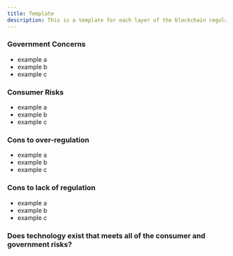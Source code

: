 ```yaml
---
title: Template
description: This is a template for each layer of the blockchain regulation matrix. This layer is in progress and needs your contribution.
---
```


### Government Concerns

- example a
- example b
- example c

### Consumer Risks

- example a
- example b
- example c

### Cons to over-regulation

- example a
- example b
- example c

### Cons to lack of regulation

- example a
- example b
- example c

### Does technology exist that meets all of the consumer and government risks?
